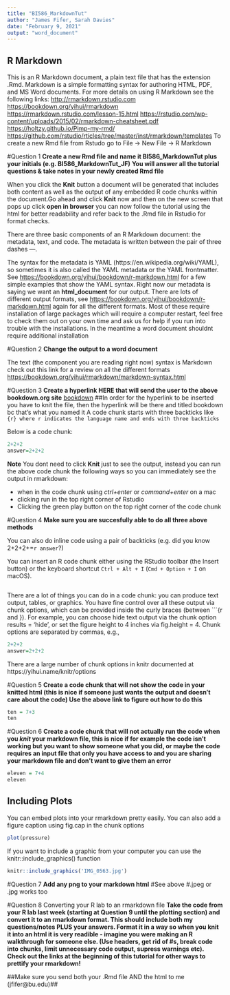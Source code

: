 ```yaml
---
title: "BI586_MarkdownTut"
author: "James Fifer, Sarah Davies"
date: "February 9, 2021"
output: "word_document"
---
```


## R Markdown

This is an R Markdown document, a plain text file that has the extension .Rmd. Markdown is a simple formatting syntax for authoring HTML, PDF, and MS Word documents. For more details on using R Markdown see the following links: <http://rmarkdown.rstudio.com>
<https://bookdown.org/yihui/rmarkdown>
<https://rmarkdown.rstudio.com/lesson-15.html>
<https://rstudio.com/wp-content/uploads/2015/02/rmarkdown-cheatsheet.pdf>
<https://holtzy.github.io/Pimp-my-rmd/>
<https://github.com/rstudio/rticles/tree/master/inst/rmarkdown/templates>
To create a new Rmd file from Rstudo go to File -> New File -> R Markdown

#Question 1
**Create a new Rmd file and name it BI586_MarkdownTut plus your initials (e.g. BI586_MarkdownTut_JF)**
**You will answer all the tutorial questions & take notes in your newly created Rmd file**

When you click the **Knit** button a document will be generated that includes both content as well as the output of any embedded R code chunks within the document.Go ahead and click **Knit** now and then on the new screen that pops up click **open in browser** you can now follow the tutorial using the html for better readability and refer back to the .Rmd
file in Rstudio for format checks. 

There are three basic components of an R Markdown document: the metadata, text, and code. The metadata is written between the pair of three dashes ---. 

The syntax for the metadata is YAML (https://en.wikipedia.org/wiki/YAML), so sometimes it is also called the YAML metadata or the YAML frontmatter. See <https://bookdown.org/yihui/bookdown/r-markdown.html> for a few simple examples that show the YAML syntax. 
Right now our metadata is saying we want an **html_document** for our output. There are lots of different output formats, see <https://bookdown.org/yihui/bookdown/r-markdown.html> again for all the different formats. Most of these require installation of large packages which will require a computer restart, feel free to check them out on your own time and ask us for help if you run into trouble with the installations. 
In the meantime a word document shouldnt require additional installation

#Question 2 
**Change the output to a word document**

The text (the component you are reading right now) syntax is Markdown check out this link for a review on all the different formats
<https://bookdown.org/yihui/rmarkdown/markdown-syntax.html>

#Question 3
**Create a hyperlink HERE that will send the user to the above bookdown.org site**
[bookdown](https://bookdown.org/yihui/rmarkdown/markdown-syntax.html)
##In order for the hyperlink to be inserted you have to knit the file, then the hyperlink will be there and titled bookdown bc that's what you named it
A code chunk starts with three backticks like ```{r} where r indicates the language name and ends with three backticks ```

Below is a code chunk:
```r
2+2+2
answer=2+2+2
```
**Note** You dont need to click **Knit** just to see the output, instead you can run the above code chunk the following ways so you can immediately see the output in rmarkdown:
  
  - when in the code chunk using *ctrl+enter* or *command+enter* on a mac
  - clicking run in the top right corner of Rstudio
  - Clicking the green play button on the top right corner of the code chunk

#Question 4 
**Make sure you are succesfully able to do all three above methods**

You can also do inline code using a pair of backticks (e.g. did you know 2+2+2+=`r answer`?)

You can insert an R code chunk either using the RStudio toolbar (the Insert button) or the keyboard shortcut `Ctrl + Alt + I` (`Cmd + Option + I` on macOS).
```r

```


There are a lot of things you can do in a code chunk: you can produce text output, tables, or graphics. You have fine control over all these output via chunk options, which can be provided inside the curly braces (between ```{r and }). For example, you can choose hide text output via the chunk option results = 'hide', or set the figure height to 4 inches via fig.height = 4. Chunk options are separated by commas, e.g.,

```r
2+2+2
answer=2+2+2
```

There are a large number of chunk options in knitr documented at https://yihui.name/knitr/options

#Question 5
**Create a code chunk that will not show the code in your knitted html (this is nice if someone just wants the output
and doesn't care about the code) Use the above link to figure out how to do this**
```r
ten = 7+3
ten
```


#Question 6
**Create a code chunk that will not actually run the code when you *knit* your markdown file, this is nice if for example the code isn't working but you want to show someone what you did, or maybe the code requires an input file that only you have access to and you are sharing your markdown file and don't want to give them an error**
```r
eleven = 7+4
eleven
```



## Including Plots
You can embed plots into your rmarkdown pretty easily. You can also add a figure caption using fig.cap in the chunk options

```r
plot(pressure)
```

If you want to include a graphic from your computer you can use the knitr::include_graphics() function 

```r
knitr::include_graphics('IMG_0563.jpg')
```

#Question 7 
**Add any png to your markdown html**
#See above
#.jpeg or .jpg works too

#Question 8 Converting your R lab to an rmarkdown file
**Take the code from your R lab last week (starting at Question 9 until the plotting section) and convert it to an rmarkdown format. This should include both my questions/notes PLUS your answers. Format it in a way so when you knit it into an html it is very readible - imagine you were making an R walkthrough for someone else. (Use headers, get rid of #s, break code into chunks, limit unnecessary code output, supress warnings etc). Check out the links at the beginning of this tutorial for other ways to prettify your rmarkdown!**

##Make sure you send both your .Rmd file AND the html to me (jfifer@bu.edu)##